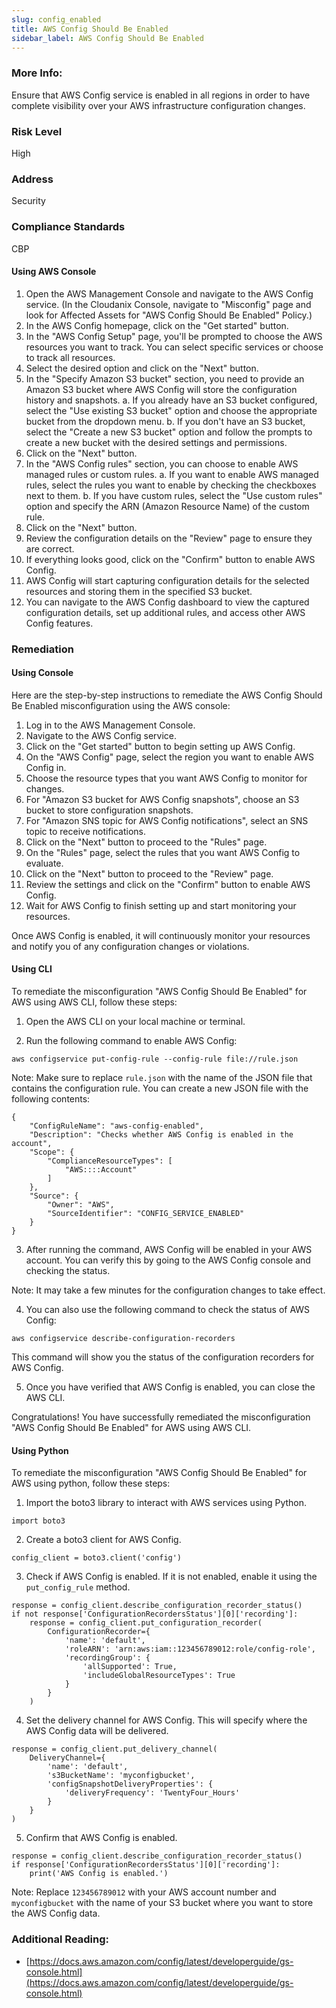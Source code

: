 ```yaml
---
slug: config_enabled
title: AWS Config Should Be Enabled
sidebar_label: AWS Config Should Be Enabled
---
```


### More Info:

Ensure that AWS Config service is enabled in all regions in order to have complete visibility over your AWS infrastructure configuration changes.

### Risk Level

High

### Address

Security

### Compliance Standards

CBP

#### Using AWS Console

1. Open the AWS Management Console and navigate to the AWS Config service.
    (In the Cloudanix Console, navigate to "Misconfig" page and look for Affected Assets for "AWS Config Should Be Enabled" Policy.)
2. In the AWS Config homepage, click on the "Get started" button.
3. In the "AWS Config Setup" page, you'll be prompted to choose the AWS resources you want to track. You can select specific services or choose to track all resources.
4. Select the desired option and click on the "Next" button.
5. In the "Specify Amazon S3 bucket" section, you need to provide an Amazon S3 bucket where AWS Config will store the configuration history and snapshots.
   a. If you already have an S3 bucket configured, select the "Use existing S3 bucket" option and choose the appropriate bucket from the dropdown menu.
   b. If you don't have an S3 bucket, select the "Create a new S3 bucket" option and follow the prompts to create a new bucket with the desired settings and permissions.
6. Click on the "Next" button.
7. In the "AWS Config rules" section, you can choose to enable AWS managed rules or custom rules.
   a. If you want to enable AWS managed rules, select the rules you want to enable by checking the checkboxes next to them.
   b. If you have custom rules, select the "Use custom rules" option and specify the ARN (Amazon Resource Name) of the custom rule.
8. Click on the "Next" button.
9. Review the configuration details on the "Review" page to ensure they are correct.
10. If everything looks good, click on the "Confirm" button to enable AWS Config.
11. AWS Config will start capturing configuration details for the selected resources and storing them in the specified S3 bucket.
12. You can navigate to the AWS Config dashboard to view the captured configuration details, set up additional rules, and access other AWS Config features.

### Remediation

#### Using Console

Here are the step-by-step instructions to remediate the AWS Config Should Be Enabled misconfiguration using the AWS console:

1. Log in to the AWS Management Console.
2. Navigate to the AWS Config service.
3. Click on the "Get started" button to begin setting up AWS Config.
4. On the "AWS Config" page, select the region you want to enable AWS Config in.
5. Choose the resource types that you want AWS Config to monitor for changes.
6. For "Amazon S3 bucket for AWS Config snapshots", choose an S3 bucket to store configuration snapshots.
7. For "Amazon SNS topic for AWS Config notifications", select an SNS topic to receive notifications.
8. Click on the "Next" button to proceed to the "Rules" page.
9. On the "Rules" page, select the rules that you want AWS Config to evaluate.
10. Click on the "Next" button to proceed to the "Review" page.
11. Review the settings and click on the "Confirm" button to enable AWS Config.
12. Wait for AWS Config to finish setting up and start monitoring your resources.

Once AWS Config is enabled, it will continuously monitor your resources and notify you of any configuration changes or violations.

#### Using CLI

To remediate the misconfiguration "AWS Config Should Be Enabled" for AWS using AWS CLI, follow these steps:

1. Open the AWS CLI on your local machine or terminal.

2. Run the following command to enable AWS Config:

```
aws configservice put-config-rule --config-rule file://rule.json
```

Note: Make sure to replace `rule.json` with the name of the JSON file that contains the configuration rule. You can create a new JSON file with the following contents:

```
{
    "ConfigRuleName": "aws-config-enabled",
    "Description": "Checks whether AWS Config is enabled in the account",
    "Scope": {
        "ComplianceResourceTypes": [
            "AWS::::Account"
        ]
    },
    "Source": {
        "Owner": "AWS",
        "SourceIdentifier": "CONFIG_SERVICE_ENABLED"
    }
}
```

3. After running the command, AWS Config will be enabled in your AWS account. You can verify this by going to the AWS Config console and checking the status.

Note: It may take a few minutes for the configuration changes to take effect.

4. You can also use the following command to check the status of AWS Config:

```
aws configservice describe-configuration-recorders
```

This command will show you the status of the configuration recorders for AWS Config.

5. Once you have verified that AWS Config is enabled, you can close the AWS CLI.

Congratulations! You have successfully remediated the misconfiguration "AWS Config Should Be Enabled" for AWS using AWS CLI.

#### Using Python

To remediate the misconfiguration "AWS Config Should Be Enabled" for AWS using python, follow these steps:

1. Import the boto3 library to interact with AWS services using Python.

```
import boto3
```

2. Create a boto3 client for AWS Config.

```
config_client = boto3.client('config')
```

3. Check if AWS Config is enabled. If it is not enabled, enable it using the `put_config_rule` method.

```
response = config_client.describe_configuration_recorder_status()
if not response['ConfigurationRecordersStatus'][0]['recording']:
    response = config_client.put_configuration_recorder(
        ConfigurationRecorder={
            'name': 'default',
            'roleARN': 'arn:aws:iam::123456789012:role/config-role',
            'recordingGroup': {
                'allSupported': True,
                'includeGlobalResourceTypes': True
            }
        }
    )
```

4. Set the delivery channel for AWS Config. This will specify where the AWS Config data will be delivered.

```
response = config_client.put_delivery_channel(
    DeliveryChannel={
        'name': 'default',
        's3BucketName': 'myconfigbucket',
        'configSnapshotDeliveryProperties': {
            'deliveryFrequency': 'TwentyFour_Hours'
        }
    }
)
```

5. Confirm that AWS Config is enabled.

```
response = config_client.describe_configuration_recorder_status()
if response['ConfigurationRecordersStatus'][0]['recording']:
    print('AWS Config is enabled.')
```

Note: Replace `123456789012` with your AWS account number and `myconfigbucket` with the name of your S3 bucket where you want to store the AWS Config data.


### Additional Reading:

- [https://docs.aws.amazon.com/config/latest/developerguide/gs-console.html](https://docs.aws.amazon.com/config/latest/developerguide/gs-console.html) 

